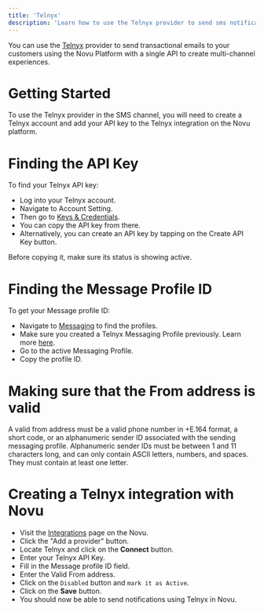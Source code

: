 ```yaml
---
title: 'Telnyx'
description: 'Learn how to use the Telnyx provider to send sms notifications using Wolfx'
---
```


You can use the [Telnyx](https://telnyx.com/) provider to send transactional emails to your customers using the Novu Platform with a single API to create multi-channel experiences.

# Getting Started

To use the Telnyx provider in the SMS channel, you will need to create a Telnyx account and add your API key to the Telnyx integration on the Novu platform.

# Finding the API Key

To find your Telnyx API key:

- Log into your Telnyx account.
- Navigate to Account Setting.
- Then go to [Keys & Credentials](https://portal.telnyx.com/#/app/api-keys).
- You can copy the API key from there.
- Alternatively, you can create an API key by tapping on the Create API Key button.

Before copying it, make sure its status is showing active.

# Finding the Message Profile ID

To get your Message profile ID:

- Navigate to [Messaging](https://portal.telnyx.com/#/app/messaging) to find the profiles.
- Make sure you created a Telnyx Messaging Profile previously. Learn more [here](https://developers.telnyx.com/docs/v2/messaging/quickstarts/portal-setup).
- Go to the active Messaging Profile.
- Copy the profile ID.

# Making sure that the From address is valid

A valid from address must be a valid phone number in +E.164 format, a short code, or an alphanumeric sender ID associated with the sending messaging profile. Alphanumeric sender IDs must be between 1 and 11 characters long, and can only contain ASCII letters, numbers, and spaces. They must contain at least one letter.

# Creating a Telnyx integration with Novu

- Visit the [Integrations](https://web.novu.co/integrations) page on the Novu.
- Click the "Add a provider" button.
- Locate Telnyx and click on the **Connect** button.
- Enter your Telnyx API Key.
- Fill in the Message profile ID field.
- Enter the Valid From address.
- Click on the `Disabled` button and `mark it as Active`.
- Click on the **Save** button.
- You should now be able to send notifications using Telnyx in Novu.